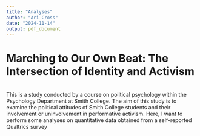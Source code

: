 ```yaml
---
title: "Analyses"
author: "Ari Cross"
date: "2024-11-14"
output: pdf_document
---
```


# **Marching to Our Own Beat: The Intersection of Identity and Activism**

\
This is a study conducted by a course on political psychology within the Psychology Department at Smith College. The aim of this study is to examine the political attitudes of Smith College students and their involvement or uninvolvement in performative activism. Here, I want to perform some analyses on quantitative data obtained from a self-reported Qualtrics survey
